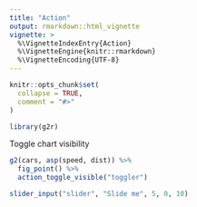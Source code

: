 ```yaml
---
title: "Action"
output: rmarkdown::html_vignette
vignette: >
  %\VignetteIndexEntry{Action}
  %\VignetteEngine{knitr::rmarkdown}
  %\VignetteEncoding{UTF-8}
---
```


```r
knitr::opts_chunk$set(
  collapse = TRUE,
  comment = "#>"
)

library(g2r)
```

<a class="btn btn-default" id="toggler">Toggle chart visibility</a>

```r
g2(cars, asp(speed, dist)) %>% 
  fig_point() %>% 
  action_toggle_visible("toggler")
```

```r
slider_input("slider", "Slide me", 5, 0, 10)
```
